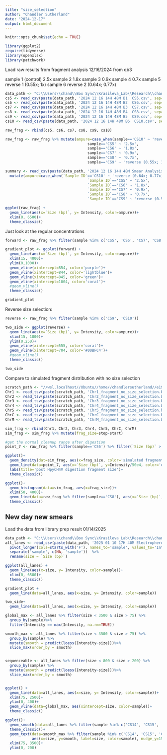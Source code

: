 ```yaml
---
title: "size_selection"
author: "Chandler Sutherland"
date: "2024-12-17"
output: html_document
---
```


```r
knitr::opts_chunk$set(echo = TRUE)
```


```r
library(ggplot2)
require(tidyverse)
library(openxlsx)
library(patchwork)
```
Load raw results from fragment analysis 12/16/2024 from qb3

sample 1 (control)	2.5x
sample 2	1.8x
sample 3	0.9x
sample 4	0.7x
sample 5	reverse 1 (0.55x; 1x)
sample 6	reverse 2 (0.64x; 0.77x)

```r
data_path <- "C:\\Users\\chand\\Box Sync\\Krasileva_Lab\\Research\\chandler\\Krasileva Lab\\E19\\fragment analysis\\20241216 raw files\\"
cs5 <- read_csv(paste(data_path, '2024 12 16 14H 48M B1  CS5.csv', sep='')) %>% mutate(sample='CS5')
cs6 <- read_csv(paste(data_path, '2024 12 16 14H 48M B2  CS6.csv', sep='')) %>% mutate(sample='CS6')
cs7 <- read_csv(paste(data_path, '2024 12 16 14H 48M B3  CS7.csv', sep='')) %>% mutate(sample='CS7')
cs8 <- read_csv(paste(data_path, '2024 12 16 14H 48M B4  CS8.csv', sep='')) %>% mutate(sample='CS8')
cs9 <- read_csv(paste(data_path, '2024 12 16 14H 48M B5  CS9.csv', sep='')) %>% mutate(sample='CS9')
cs10 <- read_csv(paste(data_path, '2024 12 16 14H 48M B6  CS10.csv', sep='')) %>% mutate(sample='CS10')

raw_frag <- rbind(cs5, cs6, cs7, cs8, cs9, cs10)

raw_frag <- raw_frag %>% mutate(ampure=case_when(sample=='CS10' ~ 'reverse (0.64x; 0.77x)', 
                                     sample=='CS5' ~ '2.5x', 
                                     sample=='CS6' ~ '1.8x', 
                                     sample=='CS7' ~ '0.9x', 
                                     sample=='CS8' ~ '0.7x', 
                                     sample=='CS9' ~ 'reverse (0.55x; 1x)'))

summary <- read_csv(paste(data_path, '2024 12 16 14H 48M Smear Analysis Result.csv', sep='')) %>% 
  mutate(ampure=case_when(`Sample ID`=='CS10' ~ 'reverse (0.64x; 0.77x)', 
                                     `Sample ID`=='CS5' ~ '2.5x', 
                                     `Sample ID`=='CS6' ~ '1.8x', 
                                     `Sample ID`=='CS7' ~ '0.9x', 
                                     `Sample ID`=='CS8' ~ '0.7x', 
                                     `Sample ID`=='CS9' ~ 'reverse (0.55x; 1x)'))
```

```r
ggplot(raw_frag) +
  geom_line(aes(x=`Size (bp)`, y= Intensity, color=ampure))+
  xlim(0, 6500)+
  theme_classic()
```

Just look at the regular concentrations 
```r
forward <- raw_frag %>% filter(sample %in% c('CS5', 'CS6', 'CS7', 'CS8'))

gradient_plot <- ggplot(forward) +
  geom_line(aes(x=`Size (bp)`, y= Intensity, color=ampure))+
  xlim(15, 4000)+
  ylim(0,1000)+
  geom_vline(xintercept=854, color='purple')+
  geom_vline(xintercept=844, color='lightblue')+
  geom_vline(xintercept=845, color='green')+
  geom_vline(xintercept=1004, color='coral')+
  #geom_vline()
  theme_classic()

gradient_plot
```

Reverse size selection:
```r
reverse <- raw_frag %>% filter(sample %in% c('CS9', 'CS10'))

two_side <- ggplot(reverse) +
  geom_line(aes(x=`Size (bp)`, y= Intensity, color=ampure))+
  xlim(15, 1000)+
  ylim(0,250)+
  geom_vline(xintercept=555, color='coral')+
  geom_vline(xintercept=704, color='#00BFC4')+
  #geom_vline()
  theme_classic()

two_side
```


Compare to simulated fragment distribution with no size selection 
```r
scratch_path <- "//wsl.localhost//Ubuntu//home//chandlersutherland//e19_scratch//"
Chr1 <- read_tsv(paste(scratch_path, 'Chr1_fragment_no_size_selection.bed', sep=''), col_names=c('Chr', 'start', 'stop', 'frag'))
Chr2 <- read_tsv(paste(scratch_path, 'Chr2_fragment_no_size_selection.bed', sep=''), col_names=c('Chr', 'start', 'stop', 'frag'))
Chr3 <- read_tsv(paste(scratch_path, 'Chr3_fragment_no_size_selection.bed', sep=''), col_names=c('Chr', 'start', 'stop', 'frag'))
Chr4 <- read_tsv(paste(scratch_path, 'Chr4_fragment_no_size_selection.bed', sep=''), col_names=c('Chr', 'start', 'stop', 'frag'))
Chr5 <- read_tsv(paste(scratch_path, 'Chr5_fragment_no_size_selection.bed', sep=''), col_names=c('Chr', 'start', 'stop', 'frag'))
ChrC <- read_tsv(paste(scratch_path, 'ChrC_fragment_no_size_selection.bed', sep=''), col_names=c('Chr', 'start', 'stop', 'frag'))
ChrM <- read_tsv(paste(scratch_path, 'ChrM_fragment_no_size_selection.bed', sep=''), col_names=c('Chr', 'start', 'stop', 'frag'))

sim_frag <- rbind(Chr1, Chr2, Chr3, Chr4, Chr5, ChrC, ChrM)
sim_frag <- sim_frag %>% mutate(frag_size=stop-start)
```

```r
#get the normal cleanup range after digestion 
point_7 <- raw_frag %>% filter(sample=='CS6') %>% filter(`Size (bp)` > 15) %>% filter(`Size (bp)` < 4000)

ggplot()+
  geom_density(dat=sim_frag, aes(x=frag_size, color='simulated fragment distribution'))+
  geom_line(data=point_7, aes(x=`Size (bp)`, y=Intensity/50e4, color='empirical fragment distribution'))+
  labs(title='post HpyCH4V digestion fragment size')+
  theme_classic()

ggplot()+
  geom_histogram(data=sim_frag, aes(x=frag_size))+
  xlim(50, 4000)+
  geom_line(data=raw_frag %>% filter(sample=='CS8'), aes(x=`Size (bp)`, y=Intensity*100))+
  theme_classic()
```

## New day new smears 

Load the data from library prep result 01/14/2025
```r
data_path <- "C:\\Users\\chand\\Box Sync\\Krasileva_Lab\\Research\\chandler\\Krasileva Lab\\E19\\fragment analysis\\20250114\\"
all_lanes <- read_csv(paste(data_path, '2025 01 10 17H 40M Electropherogram (1).csv', sep='')) %>%
  pivot_longer(cols=starts_with('F'), names_to='sample', values_to='Intensity') %>% 
  separate('sample', c(NA, 'sample'))  %>% 
  rename(size = `Size (bp)`)

```

```r
ggplot(all_lanes) +
  geom_line(aes(x=size, y= Intensity, color=sample))+
  xlim(0, 6500)+
  theme_classic()
```

```r
gradient_plot +
  geom_line(data=all_lanes, aes(x=size, y= Intensity, color=sample))

two_side+
  geom_line(data=all_lanes, aes(x=size, y= Intensity, color=sample))
```

```r
global_max <- all_lanes %>% filter(size < 3500 & size > 75) %>% 
  group_by(sample)%>%
  filter(Intensity == max(Intensity, na.rm=TRUE))

smooth_max <- all_lanes %>% filter(size < 3500 & size > 75) %>%
  group_by(sample) %>%
  mutate(smooth = predict(loess(Intensity~size)))%>% 
  slice_max(order_by = smooth)


sequenceable <- all_lanes %>% filter(size < 800 & size > 200) %>%
  group_by(sample) %>%
  mutate(smooth = predict(loess(Intensity~size)))%>% 
  slice_max(order_by = smooth)


ggplot() +
  geom_line(data=all_lanes, aes(x=size, y= Intensity, color=sample))+
  xlim(75, 2500)+
  ylim(0, 400)+
  geom_vline(data=global_max, aes(xintercept=size, color=sample))+
  theme_classic()

ggplot()+
  geom_smooth(data=all_lanes %>% filter(sample %in% c('CS14', 'CS15', 'CS17')), aes(x=size, y=Intensity, color=sample))+
  theme_classic()+
  geom_text(data=smooth_max %>% filter(sample %in% c('CS14', 'CS15', 'CS17')), 
            aes(x=size, y=smooth, label=size, color=sample), nudge_y=15)+
  xlim(75, 3500)+
  ylim(0, 200)
```

